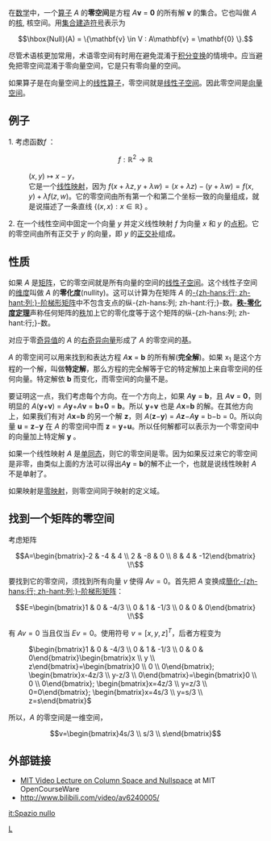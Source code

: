 {{线性代数}}
在[[数学|数学]]中，一个[[算子|算子]] ''A'' 的'''零空间'''是方程 ''A'''''v''' = '''0''' 的所有解 '''v''' 的集合。它也叫做 ''A'' 的[[核_(代数)|核]], 核空间。用[[集合建造符号|集合建造符号]]表示为

:<math>\hbox{Null}(A) = \{\mathbf{v} \in V : A\mathbf{v} = \mathbf{0} \}.</math>

尽管术语核更加常用，术语零空间有时用在避免混淆于[[积分变换|积分变换]]的情境中。应当避免把零空间混淆于零向量空间，它是只有零向量的空间。

如果算子是在向量空间上的[[线性算子|线性算子]]，零空间就是[[线性子空间|线性子空间]]。因此零空间是[[向量空间|向量空间]]。

== 例子 ==

1.  考虑函数<math>f</math> ：
:<math>f: \mathbb{R}^2 \to \mathbb{R}</math>  
: <math>(x, y) \longmapsto x - y</math>，
:它是一个[[线性映射|线性映射]]，因为 <math>f(x + \lambda z, y + \lambda w) = (x + \lambda z) - (y + \lambda w) = f(x, y) + \lambda  f (z, w)</math>。它的零空间由所有第一个和第二个坐标一致的向量组成，就是说描述了一条直线 <math> \left\{(x, x) : x \in \mathbb{R} \right\} </math>  。
2.  在一个线性空间中固定一个向量 <math>y</math> 并定义线性映射 <math>f</math> 为向量 <math>x</math> 和 <math>y</math> 的[[点积|点积]]。它的零空间由所有正交于 <math>y</math> 的向量，即 <math>y</math> 的[[正交补|正交补]]组成。

== 性质 ==

如果 ''A'' 是[[矩阵|矩阵]]，它的零空间就是所有向量的空间的[[线性子空间|线性子空间]]。这个线性子空间的[[维度|维度]]叫做 ''A'' 的'''零化度'''(nullity)。这可以计算为在矩阵 ''A'' 的[[阶梯形矩阵|-{zh-hans:行; zh-hant:列;}-阶梯形矩阵]]中不包含支点的纵-{zh-hans:列; zh-hant:行;}-数。'''[[秩-零化度定理|秩-零化度定理]]'''声称任何矩阵的[[矩阵的秩|秩]]加上它的零化度等于这个矩阵的纵-{zh-hans:列; zh-hant:行;}-数。

对应于零[[奇异值分解|奇异值]]的 ''A'' 的[[奇异值分解|右奇异向量]]形成了 ''A'' 的零空间的[[基_(线性代数)|基]]。

''A'' 的零空间可以用来找到和表达方程 ''A'''''x''' = '''b''' 的所有解('''完全解''')。如果 x<sub>1</sub> 是这个方程的一个解，叫做'''特定解'''，那么方程的完全解等于它的特定解加上来自零空间的任何向量。特定解依 '''b''' 而变化，而零空间的向量不是。

要证明这一点，我们考虑每个方向。在一个方向上，如果 ''A'''''y''' = '''b'''，且 ''A'''''v''' = '''0'''，则明显的 ''A''('''y'''+'''v''') = ''A'''''y'''+''A'''''v''' = '''b'''+'''0''' = '''b'''。所以 '''y'''+'''v''' 也是 ''A'''''x'''='''b''' 的解。在其他方向上，如果我们有对 ''A'''''x'''='''b''' 的另一个解 '''z'''，则 ''A''('''z'''−'''y''') = ''A'''''z'''−''A'''''y''' = b−b = 0。所以向量 '''u''' = '''z'''−'''y''' 在 ''A'' 的零空间中而 '''z''' = '''y'''+'''u'''。所以任何解都可以表示为一个零空间中的向量加上特定解 '''y''' 。

如果一个线性映射 ''A'' 是[[单同态|单同态]]，则它的零空间是零。因为如果反过来它的零空间是非零，由类似上面的方法可以得出''A'''''y''' = '''b'''的解不止一个，也就是说线性映射 ''A'' 不是单射了。

如果映射是[[零映射|零映射]]，则零空间同于映射的定义域。

== 找到一个矩阵的零空间 ==

考虑矩阵 

:<math>A=\begin{bmatrix}-2 & -4 & 4 \\ 2 & -8 & 0 \\ 8 & 4 & -12\end{bmatrix} \!\ </math>

要找到它的零空间，须找到所有向量 <math>v</math> 使得 <math>Av=0</math>。首先把 <math>A</math> 变换成[[階梯形矩陣|簡化-{zh-hans:行; zh-hant:列;}-阶梯形矩阵]]：

:<math>E=\begin{bmatrix}1 & 0 & -4/3 \\ 0 & 1 & -1/3 \\ 0 & 0 & 0\end{bmatrix} \!\ </math>  

有 <math>Av=0</math> 当且仅当 <math>Ev=0</math>。使用符号 <math>v=[x, y, z]^T</math>，后者方程变为

: <math>\begin{bmatrix}1 & 0 & -4/3 \\ 0 & 1 & -1/3 \\ 0 & 0 & 0\end{bmatrix}\begin{bmatrix}x \\ y \\ z\end{bmatrix}=\begin{bmatrix}0 \\ 0 \\ 0\end{bmatrix};
\begin{bmatrix}x-4z/3 \\ y-z/3 \\ 0\end{bmatrix}=\begin{bmatrix}0 \\ 0 \\ 0\end{bmatrix}; \begin{bmatrix}x=4z/3 \\ y=z/3 \\ 0=0\end{bmatrix}; \begin{bmatrix}x=4s/3 \\ y=s/3 \\ z=s\end{bmatrix} </math> 

所以，<math>A</math> 的零空间是一维空间，

:<math>v=\begin{bmatrix}4s/3 \\ s/3 \\ s\end{bmatrix} </math>

==外部链接==
*[https://ocw.mit.edu/courses/mathematics/18-06-linear-algebra-spring-2010/video-lectures/lecture-6-column-space-and-nullspace/ MIT Video Lecture on Column Space and Nullspace] {{Wayback|url=https://ocw.mit.edu/courses/mathematics/18-06-linear-algebra-spring-2010/video-lectures/lecture-6-column-space-and-nullspace/ |date=20201205144621 }}at MIT OpenCourseWare
*http://www.bilibili.com/video/av6240005/ {{Wayback|url=http://www.bilibili.com/video/av6240005/ |date=20190503002437 }}
{{线性代数的相关概念}}
[[Category:线性代数|L]]

[[it:Spazio_nullo|it:Spazio nullo]]